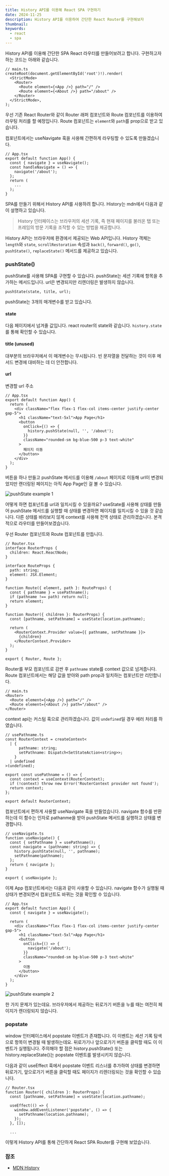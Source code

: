 ```yaml
---
title: History API를 이용해 React SPA 구현하기
date: 2024-11-25
description: History API를 이용하여 간단한 React Router를 구현해보자
thumbnail:
keywords:
  - react
  - spa
---
```


History API를 이용해 간단한 SPA React 라우터를 만들어보려고 합니다. 구현하고자 하는 코드는 아래와 같습니다.

```tsx
// main.ts
createRoot(document.getElementById('root')!).render(
  <StrictMode>
    <Router>
      <Route element={<App />} path="/" />
      <Route element={<About />} path="/about" />
    </Router>
  </StrictMode>,
);
```

우선 기존 React Router와 같이 Router 래퍼 컴포넌트와 Route 컴포넌트를 이용하여 라우팅 처리를 할 예정입니다. Route 컴포넌트는 `element`와 `path`를 prop으로 받고 있습니다.

컴포넌트에서는 useNavigate 훅을 사용해 간편하게 라우팅할 수 있도록 만들겠습니다.

```tsx
// App.tsx
export default function App() {
  const { navigate } = useNavigate();
  const handleNavigate = () => {
    navigate('/about');
  };
  return (
    ...
  );
}
```

SPA를 만들기 위해서 History API를 사용하려 합니다. History는 mdn에서 다음과 같이 설명하고 있습니다.

> History 인터페이스는 브라우저의 세션 기록, 즉 현재 페이지를 불러온 탭 또는 프레임의 방문 기록을 조작할 수 있는 방법을 제공합니다.

History API는 브라우저에 환경에서 제공되는 Web API입니다. History 객체는 `length`와 `state`, `scrollRestoration` 속성과 `back()`, `forward()`, `go()`, `pushState()`, `replaceState()` 메서드를 제공하고 있습니다.

### pushState()

pushState를 사용해 SPA를 구현할 수 있습니다. pushState는 세션 기록에 항목을 추가하는 메서드입니다. url은 변경되지만 리렌더링은 발생하지 않습니다.

```tsx
pushState(state, title, url);
```

pushState는 3개의 매개변수를 받고 있습니다.

#### state

다음 페이지에서 넘겨줄 값입니다. react router의 state와 같습니다. `history.state`를 통해 확인할 수 있습니다.

#### title (unused)

대부분의 브라우저에서 이 매개변수는 무시됩니다. 빈 문자열을 전달하는 것이 이후 메서드 변경에 대비하는 데 더 안전합니다.

#### url

변경할 url 주소

```tsx
// App.tsx
export default function App() {
  return (
    <div className="flex flex-1 flex-col items-center justify-center gap-5">
      <h1 className="text-5xl">App Page</h1>
      <button
        onClick={() => {
          history.pushState(null, '', '/about');
        }}
        className="rounded-sm bg-blue-500 p-3 text-white"
      >
        페이지 이동
      </button>
    </div>
  );
}
```

버튼을 하나 만들고 pushState 메서드를 이용해 `/about` 페이지로 이동해 url이 변경되었지만 랜더링된 페이지는 아직 App Page인 걸 볼 수 있습니다.

![pushState example 1](/imgs/posts/22/11.png)

어떻게 하면 컴포넌트를 url과 일치시킬 수 있을까요?
useState를 사용해 상태를 만들어 pushState 메서드를 실행할 때 상태를 변경하면 페이지를 일치시킬 수 있을 것 같습니다. 다른 상태를 바라보지 않게 context를 사용해 전역 상태로 관리하겠습니다.
본격적으로 라우터를 만들어보겠습니다.

우선 Router 컴포넌트와 Route 컴포넌트를 만듭니다.

```tsx
// Router.tsx
interface RouterProps {
  children: React.ReactNode;
}

interface RouteProps {
  path: string;
  element: JSX.Element;
}

function Route({ element, path }: RouteProps) {
  const { pathname } = usePathname();
  if (pathname !== path) return null;
  return element;
}

function Router({ children }: RouterProps) {
  const [pathname, setPathname] = useState(location.pathname);

  return (
    <RouterContext.Provider value={{ pathname, setPathname }}>
      {children}
    </RouterContext.Provider>
  );
}

export { Router, Route };
```

Router를 부모 컴포넌트로 감싼 후 `pathname` state를 context 값으로 넘겨줍니다.  
Route 컴포넌트에서는 해당 값을 받아와 path prop과 일치하는 컴포넌트만 리턴합니다.

```tsx
// main.ts
<Router>
  <Route element={<App />} path="/" />
  <Route element={<About />} path="/about" />
</Router>
```

context api는 커스텀 훅으로 관리하겠습니다. 값이 `undefined`일 경우 에러 처리를 하였습니다.

```tsx
// usePathname.ts
const RouterContext = createContext<
  | {
      pathname: string;
      setPathname: Dispatch<SetStateAction<string>>;
    }
  | undefined
>(undefined);

export const usePathname = () => {
  const context = useContext(RouterContext);
  if (!context) throw new Error('RouterContext provider not found');
  return context;
};

export default RouterContext;
```

컴포넌트에서 편하게 사용할 useNavigate 훅을 만들었습니다. navigate 함수를 반환하는데 이 함수는 인자로 pathanme을 받아 pushState 메서드를 실행하고 상태를 변경합니다.

```tsx
// useNavigate.ts
function useNavigate() {
  const { setPathname } = usePathname();
  const navigate = (pathname: string) => {
    history.pushState(null, '', pathname);
    setPathname(pathname);
  };
  return { navigate };
}

export { useNavigate };
```

이제 App 컴포넌트에서는 다음과 같이 사용할 수 있습니다. navigate 함수가 실행될 때 상태가 변경되면서 컴포넌트도 바뀌는 것을 확인할 수 있습니다.

```tsx
// App.tsx
export default function App() {
  const { navigate } = useNavigate();

  return (
    <div className="flex flex-1 flex-col items-center justify-center gap-5">
      <h1 className="text-5xl">App Page</h1>
      <button
        onClick={() => {
          navigate('/about');
        }}
        className="rounded-sm bg-blue-500 p-3 text-white"
      >
        이동
      </button>
    </div>
  );
}
```

![pushState example 2](/imgs/posts/22/2.png)

한 가지 문제가 있는데요. 브라우저에서 제공하는 뒤로가기 버튼을 누를 때는 여전히 페이지가 렌더링되지 않습니다.

### popstate

window 인터페이스에서 popstate 이벤트가 존재합니다. 이 이벤트는 세션 기록 탐색으로 항목이 변경될 때 발생하는데요. 뒤로가기나 앞으로가기 버튼을 클릭할 때도 이 이벤트가 실행됩니다. 주의해야 할 점은 history.pushState() 또는 history.replaceState()는 popstate 이벤트를 발생시키지 않습니다.

다음과 같이 useEffect 훅에서 popstate 이벤트 리스너를 추가하여 상태를 변경하면 뒤로가기, 앞으로가기 버튼을 클릭할 때도 페이지가 리렌더링되는 것을 확인할 수 있습니다.

```tsx
// Router.tsx
function Router({ children }: RouterProps) {
  const [pathname, setPathname] = useState(location.pathname);

  useEffect(() => {
    window.addEventListener('popstate', () => {
      setPathname(location.pathname);
    });
  }, []);

  ...
```

이렇게 History API를 통해 간단하게 React SPA Router를 구현해 보았습니다.

### 참조

- [MDN History](https://developer.mozilla.org/ko/docs/Web/API/History)
